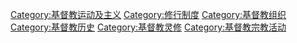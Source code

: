 {{Catmore}}

[[Category:基督教运动及主义|Category:基督教运动及主义]]
[[Category:修行制度|Category:修行制度]]
[[Category:基督教组织|Category:基督教组织]]
[[Category:基督教历史|Category:基督教历史]]
[[Category:基督教灵修|Category:基督教灵修]]
[[Category:基督教宗教活动|Category:基督教宗教活动]]